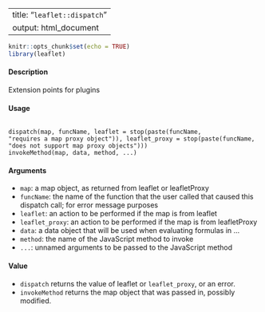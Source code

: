 
---
title: "``leaflet::dispatch``"
output: html_document
---

```r
knitr::opts_chunk$set(echo = TRUE)
library(leaflet)
```


#### Description
Extension points for plugins

#### Usage

<pre><code>
dispatch(map, funcName, leaflet = stop(paste(funcName,
"requires a map proxy object")), leaflet_proxy = stop(paste(funcName,
"does not support map proxy objects")))
invokeMethod(map, data, method, ...)
</code></pre>

#### Arguments

* ``map``: a map object, as returned from leaflet or leafletProxy
* ``funcName``: the name of the function that the user called that caused this dispatch call; for error message purposes
* ``leaflet``: an action to be performed if the map is from leaflet
* ``leaflet_proxy``: an action to be performed if the map is from leafletProxy
* ``data``: a data object that will be used when evaluating formulas in ...
* ``method``: the name of the JavaScript method to invoke
* ``...``: unnamed arguments to be passed to the JavaScript method

#### Value

* ``dispatch`` returns the value of leaflet or ``leaflet_proxy``, or an error. 
* ``invokeMethod`` returns the map object that was passed in, possibly modified.

